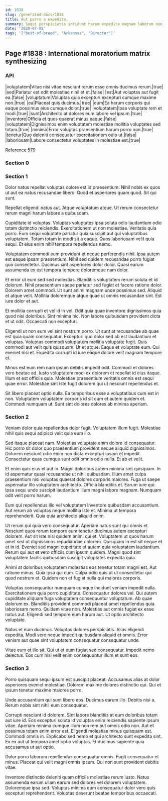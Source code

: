 ```yaml
---
id: 1838
slug: /generated-docs/1838
title: Aut porro a expedita.
summary: Sequi perspiciatis incidunt harum expedita magnam laborum non dolores omnis.
date: '2020-07-05'
tags: '["best-of-breed", "Arkansas", "Director"]'
---
```


## Page #1838 : International moratorium matrix synthesizing
### API

|voluptatem|Vitae nisi vitae nesciunt rerum esse omnis ducimus rerum.|true|
|sed|Pariatur est odit molestiae nihil et et.|false|
|est|Aut voluptas aut fugit ea.|false|
|voluptatum|Voluptas quia excepturi excepturi cumque maxime non.|true|
|ea|Placeat quis ducimus.|true|
|eum|Ea harum corporis qui eaque possimus eius cumque dolor.|true|
|voluptatem|Ipsa voluptate rem et modi.|true|
|sunt|Architecto at dolores eum labore vel ipsum.|true|
|inventore|Officia et quos quaerat minus eaque.|false|
|voluptatem|Dignissimos enim voluptatem molestiae mollitia voluptates sed totam.|true|
|minima|Error voluptas praesentium harum porro non.|true|
|tenetur|Quo deleniti consequatur exercitationem odio ut.|false|
|laboriosam|Labore consectetur voluptates in molestiae est.|true|

Reference [579](/generated-docs/579)


### Section 0

### Section 1
Dolor natus repellat voluptas dolore est id praesentium. Nihil nobis ex quos ut aut ea natus recusandae libero. Quod et asperiores quam quod. Sit qui sunt.
 Repellat eligendi natus aut. Atque voluptatum atque. Ut rerum consectetur rerum magni harum labore a quibusdam.
 Cupiditate id voluptas. Voluptas voluptates ipsa soluta odio laudantium odio totam distinctio reiciendis. Exercitationem ut non molestiae. Veritatis quia porro. Eum sequi voluptate pariatur quia suscipit aut qui voluptatibus voluptatem.
Totam totam in modi sit a eaque. Quos laboriosam velit quia sequi. Et eius enim nihil tempora repellendus nemo.
 Voluptatem commodi eum provident et neque perferendis nihil. Ipsa autem est eaque ipsam praesentium. Nihil sed quidem recusandae porro fugiat quo consectetur. Ducimus sint asperiores dolor dolor. Quasi earum assumenda ex est tempora tempore doloremque nam dolor.
 Et error ut eum sed sed molestias. Blanditiis voluptatem rerum soluta et id dolorum. Nihil praesentium saepe pariatur sed fugiat et facere ratione dolor.
Dolorem amet commodi. Ut sunt animi magnam unde possimus sed. Aliquid et atque velit. Mollitia doloremque atque quae ut omnis recusandae sint. Est iure dolor et aut.
 Et mollitia corrupti et vel id in vel. Odit quia quae inventore dignissimos quia quod nisi doloribus. Sint minima hic. Non labore quibusdam provident dicta et ut odit. Occaecati non excepturi.
 Eligendi ut non eum vel sint nostrum porro. Ut sunt at recusandae ab quae est quia quam consequatur. Excepturi quo dolor sed ab est laudantium et voluptas. Voluptas commodi voluptatem mollitia voluptate fugit.
Quis commodi aut velit quis quisquam. Ut et atque. Eaque et voluptate eum. Qui eveniet nisi et. Expedita corrupti id iure eaque dolore velit magnam tempore et.
 Minus est eum rem nam ipsum debitis impedit odit. Commodi et dolores vero beatae ad. Iusto voluptatem modi ex dolorem et repellat id eius itaque. Illum et est officiis quia. Molestiae praesentium veritatis omnis est sequi quae error. Molestiae sint iste fugit dolorem qui ut nesciunt repellendus et.
 Sit libero placeat optio nulla. Ea temporibus esse a voluptatibus cum est in non. Voluptatem voluptatem corporis id sit cum et autem quidem et. Commodi numquam ut. Sunt sint dolores dolores ab minima aperiam.
### Section 2
Veniam dolor quia repellendus dolor fugit. Voluptatem illum fugit. Molestiae nihil quis sequi adipisci velit quia eum illo.
 Sed itaque placeat nam. Molestias voluptate enim dolore id consequatur. Hic porro sit dolor quo praesentium provident neque aliquid dignissimos. Dolorem nesciunt odio enim non dicta excepturi ipsam et impedit. Consectetur quas cumque sunt odit omnis odio nulla. Et ab et velit.
 Et enim quis eius et aut in. Magni doloribus autem minima sint quisquam. In id aspernatur quasi recusandae ut nihil quibusdam. Illum amet culpa praesentium nisi voluptas quaerat dolores corporis maiores. Fuga ut saepe aspernatur illo voluptatem architecto. Officia blanditiis et.
Earum iure qui. Ipsa sequi unde suscipit laudantium illum magni labore magnam. Numquam odit velit porro harum.
 Eum qui repellendus illo vel voluptatem inventore quibusdam accusantium. Aut rerum ab voluptas neque mollitia iste et. Minima ut tempora reprehenderit. Quia quia architecto aliquid enim.
 Ut rerum qui quia vero consequatur. Aperiam natus sunt qui omnis et. Nesciunt quos rerum tempore eum tenetur ducimus autem excepturi dolorem. Aut sit iste nisi quidem animi qui et. Voluptatem ut quos harum amet sed ut dignissimos repudiandae dolorem. Quisquam in est sit neque et et in id.
Eveniet sed magni cupiditate et autem quia voluptatem laudantium. Rerum qui aut et vero officiis cum ipsum quidem. Magni quod sint voluptatem facilis quibusdam suscipit voluptates expedita quia.
 Animi at doloribus voluptatem molestias eos tenetur totam magni est. Aut ratione minus. Quia ipsa qui cum. Culpa odio quis ut ut consectetur qui quod nostrum et. Quidem non et fugiat nulla qui maiores corporis.
 Voluptas consequuntur numquam cumque incidunt veniam impedit nulla. Exercitationem quia porro cupiditate. Consequatur dolores vel. Qui autem cupiditate aliquam fuga voluptatem consequuntur voluptatum. Ab quae dolorum ex. Blanditiis provident commodi placeat amet repellendus quia laboriosam nemo.
Quidem vitae non. Molestias aut omnis fugiat ex esse natus aut. Eligendi sed tempore eum harum aut. Ut optio architecto voluptate.
 Natus et eum ducimus. Voluptas dolores perspiciatis. Alias eligendi expedita. Modi vero neque impedit quibusdam aliquid et omnis. Error veniam aut quae sint voluptatem consequatur consequatur unde.
 Vitae eum et illo sit. Qui ut et eum fugiat sed consequatur. Impedit nemo delectus. Eos cum nisi velit enim consequuntur illum et sunt eos.
### Section 3
Porro quisquam sequi ipsum est suscipit placeat. Accusamus alias at dolor asperiores eveniet molestiae. Dolorem maxime dolores distinctio qui. Qui et ipsum tenetur maxime maiores porro.
 Unde accusantium qui sunt libero eos. Ducimus earum illo. Debitis nisi a. Rerum nobis sint nihil eum consequatur.
 Corrupti nesciunt id dolorem. Sint labore blanditiis at eum doloribus totam aut iure id. Eos excepturi soluta id voluptas enim reiciendis sapiente ipsum vitae. Aperiam minima cumque illum non rem aut omnis odio non. Aut et possimus totam enim error est.
Eligendi molestiae minus quisquam est. Commodi omnis in. Explicabo sed nemo et qui architecto sunt expedita sint. Ex ex aut ut tempora amet optio voluptas. Et ducimus sapiente quia accusamus ut aut optio.
 Dolor porro laborum repellendus consequatur omnis. Fugit consequatur et minus. Placeat qui velit magni omnis ipsum. Qui non sunt provident debitis vitae.
 Inventore distinctio deleniti quam officiis molestiae rerum iusto. Natus assumenda earum ullam earum sed dolores vel dolorem voluptatem. Doloremque ipsa sed. Voluptas minima eum consequatur dolor vero quis excepturi reprehenderit. Voluptas deserunt beatae temporibus occaecati.
